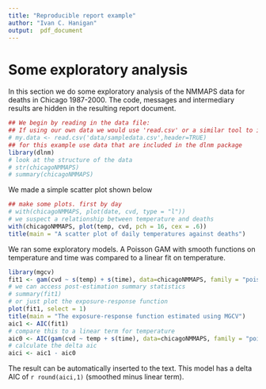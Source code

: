 ```yaml
---
title: "Reproducible report example"
author: "Ivan C. Hanigan"
output:  pdf_document
---
```


# Some exploratory analysis
In this section we do some exploratory analysis of the NMMAPS data for
deaths in Chicago 1987-2000. The code, messages and intermediary
results are hidden in the resulting report document.

```r
## We begin by reading in the data file:
## If using our own data we would use 'read.csv' or a similar tool to import data to R
# my.data <- read.csv('data/sampledata.csv',header=TRUE)
## for this example use data that are included in the dlnm package
library(dlnm)
# look at the structure of the data
# str(chicagoNMMAPS)
# summary(chicagoNMMAPS)
```

We made a simple scatter plot shown below

```r
## make some plots. first by day
# with(chicagoNMMAPS, plot(date, cvd, type = "l"))
# we suspect a relationship between temperature and deaths
with(chicagoNMMAPS, plot(temp, cvd, pch = 16, cex = .6))
title(main = "A scatter plot of daily temperatures against deaths")
```

We ran some exploratory models. A Poisson GAM with smooth functions
on temperature and time was compared to a linear fit on temperature.

```r
library(mgcv)
fit1 <- gam(cvd ~ s(temp) + s(time), data=chicagoNMMAPS, family = "poisson")
# we can access post-estimation summary statistics
# summary(fit1)
# or just plot the exposure-response function
plot(fit1, select = 1)
title(main = "The exposure-response function estimated using MGCV")
aic1 <- AIC(fit1)
# compare this to a linear term for temperature
aic0 <- AIC(gam(cvd ~ temp + s(time), data=chicagoNMMAPS, family = "poisson"))
# calculate the delta aic
aici <- aic1 - aic0
```

The result can be automatically inserted to the text. This model has
a delta AIC of `r round(aici,1)` (smoothed minus linear term).
